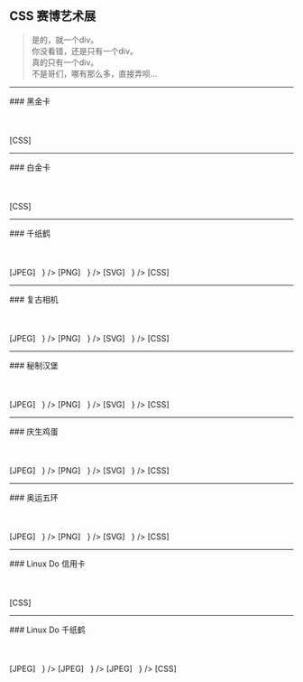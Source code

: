
## CSS 赛博艺术展
> 是的，就一个div。<br/>
> 你没看错，还是只有一个div。<br/>
> 真的只有一个div。<br/>
> 不是哥们，哪有那么多，直接弄呗…<br/>

---

<CenteredContainer>
### 黑金卡
<br />
<br />
<Card
    heading="Linux Do Wiki"
    number="0000 0000 0000 0000"
    date="07/24"
    name="Linux Do Metaverse"
    code="000"
/>
<br />
<br />
<Link href="hhttps://github.com/Chenyme/Linux-Do-Wiki/tree/main/components/cards/Card" target="_blank" style={{ textDecoration: 'none' , color: '#3A9FE8' }}>[CSS]</Link>
</CenteredContainer>

---

<CenteredContainer>
### 白金卡
<br />
<br />
<GoldCard
    heading="Linux Do Wiki"
    number="0000 0000 0000 0000"
    date="07/24"
    name="Linux Do Metaverse"
    code="000"
/>
<br />
<br />
<Link href="hhttps://github.com/Chenyme/Linux-Do-Wiki/tree/main/components/cards/GoldCard" target="_blank" style={{ textDecoration: 'none' , color: '#3A9FE8' }}>[CSS]</Link>
</CenteredContainer>

---

<CenteredContainer>
### 千纸鹤
<br />
<br />
<div id="orizuru">
    <SingleDivContainer styles={OrizuruStyles}/>
</div>
<br />
<br />
<div>
<Printer elementId="orizuru" filename="千纸鹤.jpeg" format="jpeg"
         showChildren={
             <span style={{color: '#3A9FE8'}}>[JPEG]&nbsp;&nbsp;</span>
         }
/>
<Printer elementId="orizuru" filename="千纸鹤.png" format="png"
         showChildren={
             <span style={{color: '#3A9FE8'}}>[PNG]&nbsp;&nbsp;</span>
         }
/>
<Printer elementId="orizuru" filename="千纸鹤.svg" format="svg"
         showChildren={
             <span style={{color: '#3A9FE8'}}>[SVG]&nbsp;&nbsp;</span>
         }
/>
<Link href="https://github.com/Chenyme/Linux-Do-Wiki/blob/main/components/pages/encyclopedia/cyber-art/css-art/singleDiv/Orizuru.module.css" target="_blank" style={{ textDecoration: 'none' , color: '#3A9FE8' }}>[CSS]</Link>
</div>
</CenteredContainer>

---

<CenteredContainer>
### 复古相机
<br />
<br />
<div id="camera">
    <SingleDivContainer styles={CameraStyles}/>
</div>
<br />
<br />
<div>
<Printer elementId="camera" filename="相机.jpeg" format="jpeg"
         showChildren={
             <span style={{color: '#3A9FE8'}}>[JPEG]&nbsp;&nbsp;</span>
         }
/>
<Printer elementId="camera" filename="相机.png" format="png"
         showChildren={
             <span style={{color: '#3A9FE8'}}>[PNG]&nbsp;&nbsp;</span>
         }
/>
<Printer elementId="camera" filename="相机.svg" format="svg"
         showChildren={
             <span style={{color: '#3A9FE8'}}>[SVG]&nbsp;&nbsp;</span>
         }
/>
<Link href="https://github.com/Chenyme/Linux-Do-Wiki/blob/main/components/pages/encyclopedia/cyber-art/css-art/singleDiv/Camera.module.css" target="_blank" style={{ textDecoration: 'none' , color: '#3A9FE8' }}>[CSS]</Link>
</div>
</CenteredContainer>

---

<CenteredContainer>
### 秘制汉堡
<br />
<br />
<div id="hamburger">
    <SingleDivContainer styles={HamburgerStyles}/>
</div>
<br />
<br />
<div>
<Printer elementId="hamburger" filename="汉堡.jpeg" format="jpeg"
         showChildren={
             <span style={{color: '#3A9FE8'}}>[JPEG]&nbsp;&nbsp;</span>
         }
/>
<Printer elementId="hamburger" filename="汉堡.png" format="png"
         showChildren={
             <span style={{color: '#3A9FE8'}}>[PNG]&nbsp;&nbsp;</span>
         }
/>
<Printer elementId="hamburger" filename="汉堡.svg" format="svg"
         showChildren={
             <span style={{color: '#3A9FE8'}}>[SVG]&nbsp;&nbsp;</span>
         }
/>
<Link href="https://github.com/Chenyme/Linux-Do-Wiki/blob/main/components/pages/encyclopedia/cyber-art/css-art/singleDiv/Hamburger.module.css" target="_blank" style={{ textDecoration: 'none' , color: '#3A9FE8' }}>[CSS]</Link>
</div>
</CenteredContainer>

---

<CenteredContainer>
### 庆生鸡蛋
<br />
<br />
<div id="egg">
    <SingleDivContainer styles={EggStyles}/>
</div>
<br />
<br />
<div>
<Printer elementId="egg" filename="鸡蛋.jpeg" format="jpeg"
         showChildren={
             <span style={{color: '#3A9FE8'}}>[JPEG]&nbsp;&nbsp;</span>
         }
/>
<Printer elementId="egg" filename="鸡蛋.png" format="png"
         showChildren={
             <span style={{color: '#3A9FE8'}}>[PNG]&nbsp;&nbsp;</span>
         }
/>
<Printer elementId="egg" filename="鸡蛋.svg" format="svg"
         showChildren={
             <span style={{color: '#3A9FE8'}}>[SVG]&nbsp;&nbsp;</span>
         }
/>
<Link href="https://github.com/Chenyme/Linux-Do-Wiki/blob/main/components/pages/encyclopedia/cyber-art/css-art/singleDiv/Egg.module.css" target="_blank" style={{ textDecoration: 'none' , color: '#3A9FE8' }}>[CSS]</Link>
</div>
</CenteredContainer>

---

<CenteredContainer>
### 奥运五环
<br />
<br />
<div id="olympicRings">
    <OlympicRings/>
</div>
<br />
<br />
<div>
<Printer elementId="olympicRings" filename="奥运五环.jpeg" format="jpeg"
         showChildren={
             <span style={{color: '#3A9FE8'}}>[JPEG]&nbsp;&nbsp;</span>
         }
/>
<Printer elementId="olympicRings" filename="奥运五环.png" format="png"
         showChildren={
             <span style={{color: '#3A9FE8'}}>[PNG]&nbsp;&nbsp;</span>
         }
/>
<Printer elementId="olympicRings" filename="奥运五环.svg" format="svg"
         showChildren={
             <span style={{color: '#3A9FE8'}}>[SVG]&nbsp;&nbsp;</span>
         }
/>
<Link href="https://github.com/Chenyme/Linux-Do-Wiki/blob/main/components/pages/encyclopedia/cyber-art/css-art/multiDiv/OlympicRings.module.css" target="_blank" style={{ textDecoration: 'none' , color: '#3A9FE8' }}>[CSS]</Link>
</div>
</CenteredContainer>

---

<CenteredContainer>
### Linux Do 信用卡
<br />
<br />
<LinuxdoUserCard linuxdoUsername="neo"/>
<br />
<br />
<Link href="hhttps://github.com/Chenyme/Linux-Do-Wiki/tree/main/components/cards/LinuxdoUserCard" target="_blank" style={{ textDecoration: 'none' , color: '#3A9FE8' }}>[CSS]</Link>
</CenteredContainer>

---

<CenteredContainer>
### Linux Do 千纸鹤
<br />
<br />
<div id="linuxdo">
    <SingleDivContainer styles={LinuxdoStyles}/>
</div>
<br />
<br />
<div>
<Printer elementId="linuxdo" filename="Linux_Do_Logo.jpeg" format="jpeg"
         showChildren={
             <span style={{color: '#3A9FE8'}}>[JPEG]&nbsp;&nbsp;</span>
         }
/>
<Printer elementId="linuxdo" filename="Linux_Do_Logo.png" format="png"
         showChildren={
             <span style={{color: '#3A9FE8'}}>[JPEG]&nbsp;&nbsp;</span>
         }
/>
<Printer elementId="linuxdo" filename="Linux_Do_Logo.svg" format="svg"
         showChildren={
             <span style={{color: '#3A9FE8'}}>[JPEG]&nbsp;&nbsp;</span>
         }
/>
<Link href="https://github.com/Chenyme/Linux-Do-Wiki/blob/main/components/pages/encyclopedia/cyber-art/css-art/singleDiv/Linuxdo.module.css" target="_blank" style={{ textDecoration: 'none' , color: '#3A9FE8' }}>[CSS]</Link>
</div>
</CenteredContainer>
